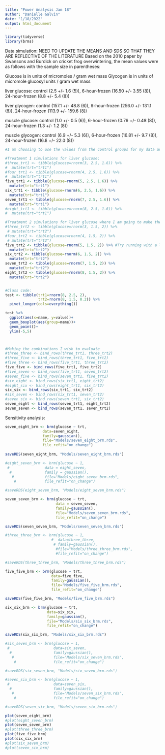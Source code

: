 ```yaml
---
title: "Power Analysis Jan 18"
author: "Danielle Galvin"
date: "1/18/2022"
output: html_document
---
```


```r
library(tidyverse)
library(brms)
```

Data simulation:
NEED TO UPDATE THE MEANS AND SDS SO THAT THEY ARE REFLECTIVE OF THE LITERATURE
Based on the 2010 paper by Swansons and Burdick on cricket frog overwintering, the mean values were as follows with the sample size in parentheses:

Glucose is in units of micromoles / gram wet mass
Glycogen is in units of micromole glucosyl units / gram wet mass

liver glucose: control (2.5 +/- 1.6 (5)), 6-hour-frozen (16.50 +/- 3.55 (8)), 24-hour-frozen (8.8 +/- 5.4 (8))

liver glycogen: control (157.1 +/- 48.8 (6)), 6-hour-frozen (256.0 +/- 131.1 (8)), 24-hour-frozen (113.9 +/- 159.6 (8))

muscle glucose: control (1.0 +/- 0.5 (6)), 6-hour-frozen (0.79 +/- 0.48 (8)), 24-hour-frozen (1.3 +/- 1.2 (8))

muscle glycogen: control (6.9 +/- 5.3 (6)), 6-hour-frozen (16.81 +/- 9.7 (8)), 24-hour-frozen (16.8 +/- 22.0 (8))
```r
#I am choosing to use the values from the control groups for my data analysis since I do not anticipate them being frozen. This should provide a good baseline as I am just looking to determine if the total glucose is different based on the different treatments. Treatment 1 represents the normal mesocosms while treatment 2 will represent the insulated mesocosms.

#Treatment 1 simulations for liver glucose:
#three_trt1 <- tibble(glucose=rnorm(3, 2.5, 1.6)) %>% 
#  mutate(trt="trt1")
#four_trt1 <- tibble(glucose=rnorm(4, 2.5, 1.6)) %>% 
#  mutate(trt="trt1")
five_trt1 <- tibble(glucose=rnorm(5, 2.5, 1.6)) %>% 
  mutate(trt="trt1")
six_trt1 <- tibble(glucose=rnorm(6, 2.5, 1.6)) %>% 
  mutate(trt="trt1")
seven_trt1 <- tibble(glucose=rnorm(7, 2.5, 1.6)) %>% 
  mutate(trt="trt1")
#eight_trt1 <- tibble(glucose=rnorm(8, 2.5, 1.6)) %>% 
#  mutate(trt="trt1")

#Treatment 2 simulations for liver glucose where I am going to make the values lower because the insulated mesocosms should be warmer on average:
#three_trt2 <- tibble(glucose=rnorm(3, 1.5, 2)) %>% 
 # mutate(trt="trt2")
#four_trt2 <- tibble(glucose=rnorm(4, 1.5, 2)) %>% 
 # mutate(trt="trt2")
five_trt2 <- tibble(glucose=rnorm(5, 1.5, 2)) %>% #Try running with a lower standard deviation to imply a strong effect whereas currently I am implying a weak effect
  mutate(trt="trt2")
six_trt2 <- tibble(glucose=rnorm(6, 1.5, 2)) %>% 
  mutate(trt="trt2")
seven_trt2 <- tibble(glucose=rnorm(7, 1.5, 2)) %>% 
  mutate(trt="trt2")
eight_trt2 <- tibble(glucose=rnorm(8, 1.5, 2)) %>% 
  mutate(trt="trt2")


#Class code:
test <- tibble(trt1=rnorm(8, 2.5, 2),
               trt2=rnorm(8, 1.5, 0.2)) %>% 
  pivot_longer(cols=everything())

test %>% 
  ggplot(aes(x=name, y=value))+
  geom_boxplot(aes(group=name))+
  geom_point()+
  ylim(-5,5)



#Making the combinations I wish to evaluate
#three_three <- bind_rows(three_trt1, three_trt2)
#three_five <- bind_rows(three_trt1, five_trt2)
#five_three <- bind_rows(five_trt1, three_trt2)
five_five <- bind_rows(five_trt1, five_trt2)
#five_seven <- bind_rows(five_trt1, seven_trt2)
#seven_five <- bind_rows(seven_trt1, five_trt2)
#six_eight <- bind_rows(six_trt1, eight_trt2)
#eight_six <- bind_rows(eight_trt1, six_trt2)
six_six <- bind_rows(six_trt1, six_trt2)
#six_seven <- bind_rows(six_trt1, seven_trt2)
#seven_six <- bind_rows(seven_trt1, six_trt2)
seven_eight <- bind_rows(seven_trt1, eight_trt2)
seven_seven <- bind_rows(seven_trt1, seven_trt2)


```

Sensitivity analysis:
```r
seven_eight_brm <- brm(glucose ~ trt,
                 data=seven_eight,
                 family=gaussian(),
                 file="Models/seven_eight_brm.rds",
                 file_refit="on_change")
                
saveRDS(seven_eight_brm, "Models/seven_eight_brm.rds")

#eight_seven_brm <- brm(glucose ~ 1,
 #                data = eight_seven,
  #               family = gaussian(),
   #              file="Models/eight_seven_brm.rds",
    #             file_refit="on_change")

#saveRDS(eight_seven_brm, "Models/eight_seven_brm.rds")

seven_seven_brm <- brm(glucose ~ trt,
                       data = seven_seven,
                       family=gaussian(),
                       file="Models/seven_seven_brm.rds",
                       file_refit="on_change")

saveRDS(seven_seven_brm, "Models/seven_seven_brm.rds")

#three_three_brm <- brm(glucose ~ 1,
                     #  data=three_three,
                      # family=gaussian(),
                       #file="Models/three_three_brm.rds",
                       #file_refit="on_change")

#saveRDS(three_three_brm, "Models/three_three_brm.rds")

five_five_brm <- brm(glucose ~ trt,
                     data=five_five,
                     family=gaussian(),
                     file="Models/five_five_brm.rds",
                     file_refit="on_change")

saveRDS(five_five_brm, "Models/five_five_brm.rds")

six_six_brm <- brm(glucose ~ trt,
                   data=six_six,
                   family=gaussian(),
                   file="Models/six_six_brm.rds",
                   file_refit="on_change")

saveRDS(six_six_brm, "Models/six_six_brm.rds")

#six_seven_brm <- brm(glucose ~ 1,
 #                    data=six_seven,
  #                   family=gaussian(),
   #                  file="Models/six_seven_brm.rds",
    #                 file_refit="on_change")

#saveRDS(six_seven_brm, "Models/six_seven_brm.rds")

#seven_six_brm <- brm(glucose ~ 1,
 #                    data=seven_six,
  #                   family=gaussian(),
   #                  file="Models/seven_six_brm.rds",
    #                 file_refit="on_change")

#saveRDS(seven_six_brm, "Models/seven_six_brm.rds")
```

```r
plot(seven_eight_brm)
#plot(eight_seven_brm)
plot(seven_seven_brm)
#plot(three_three_brm)
plot(five_five_brm)
plot(six_six_brm)
#plot(six_seven_brm)
#plot(seven_six_brm)
```






